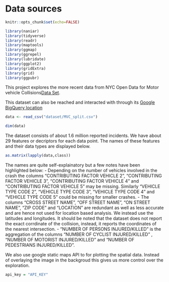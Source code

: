# Data sources

```r
knitr::opts_chunk$set(echo=FALSE)
```


```r
library(naniar)
library(tidyverse)
library(readr)
library(maptools)
library(ggmap)
library(ggrepel)
library(lubridate)
library(ggplot2)
library(gridExtra)
library(grid)
library(ggpubr)
```

This project explores the more recent data from NYC Open Data for Motor vehicle Collisions[Data Set](https://data.cityofnewyork.us/Public-Safety/NYPD-Motor-Vehicle-Collisions/h9gi-nx95).

This dataset can also be reached and interacted with through its [Google BigQuery location](https://bigquery.cloud.google.com/table/bigquery-public-data:new_york.nypd_mv_collisions?tab=schema)

```r
data <- read_csv("dataset/MVC_split.csv")
```

```r
dim(data)
```

The dataset consists of about 1.6 million reported incidents. We have about 29 features or decriptors for each data point. The names of these features and their data types are displayed below.

```r
as.matrix(lapply(data,class))
```
 The names are quite self-explainatory but a few notes have been highlighted below:
- Depending on the number of vehicles involved in the crash the columns "CONTRIBUTING FACTOR VEHICLE 2", "CONTRIBUTING FACTOR VEHICLE 3", "CONTRIBUTING FACTOR VEHICLE 4" and "CONTRIBUTING FACTOR VEHICLE 5" may be missing. Similarly "VEHICLE TYPE CODE 2", "VEHICLE TYPE CODE 3", "VEHICLE TYPE CODE 4" and "VEHICLE TYPE CODE 5" could be missing for smaller crashes.
- The columns "CROSS STREET NAME", "OFF STREET NAME", "ON STREET NAME", "ZIP CODE" and "LOCATION" are redundant as well as less accurate and are hence not used for location based analysis. We instead use the latitudes and longitudes. It should be noted that the dataset does not report the exact corrdinate of the collision, instead, it reports the coordinates of the nearest intersection.
- "NUMBER OF PERSONS INJURED/KILLED" is the aggregation of the columns "NUMBER OF CYCLIST INJURED/KILLED" , "NUMBER OF MOTORIST INJURED/KILLED" and "NUMBER OF PEDESTRIANS INJURED/KILLED".

We also use google static maps API to for plotting the spatial data. Instead of overlaying the image in the backgroud this gives us more control over the exploration.

```r
api_key = "API_KEY"
```

